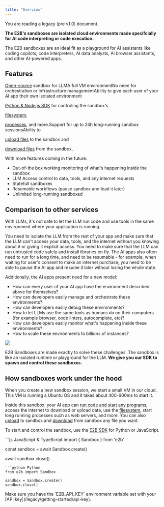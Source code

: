 ```yaml
---
title: "Overview"
---
```


<Callout icon="circle-exclamation" color="#ff8800" iconType="regular">You are reading a legacy (pre v1.0) document.</Callout>


**The E2B's sandboxes are isolated cloud environments made specifcially for AI code interpreting or code execution.**

The E2B sandboxes are an ideal fit as a playground for AI assistants like coding copilots, code interpreters, AI data analysts, AI browser assistants, and other AI-powered apps.

## Features

<Icon icon="check" /> [Open-source](https://github.com/e2b-dev/e2b) sandbox for LLMA full VM environmentNo need for orchestration or infrastructure managementAbility to give each user of your AI app their own isolated environment

<Icon icon="check" /> [Python & Node.js SDK](/legacy/getting-started/installation) for controling the sandbox's 

<Icon icon="check" /> [filesystem](/legacy/sandbox/api/filesystem), 

<Icon icon="check" /> [processes](/legacy/sandbox/api/process), and more.Support for up to 24h long-running sandbox sessionsAbility to 

<Icon icon="check" /> [upload files](/legacy/sandbox/api/upload) to the sandbox and 

<Icon icon="check" /> [download files](/legacy/sandbox/api/download) from the sandbox,


With more features coming in the future:
- Out-of-the box working monitoring of what's happening inside the sandbox
- LLM Access control to data, tools, and any internet requests
- Statefull sandboxes
- Resumable workflows (pause sandbox and load it later)
- Unlimited long-running sandboxed

## Comparison to other services
With LLMs, it's not safe to let the LLM run code and use tools in the same environment where your application is running.

You need to isolate the LLM from the rest of your app and make sure that the LLM can't access your data, tools, and the internet without you knowing about it or giving it explicit access. You need to make sure that the LLM can run untrusted code safely and install libraries on fly.
The AI apps also often need to run for a long time, and need to be resumable - for example, when waiting for user's consent to make an internet purchase, you need to be able to pause the AI app and resume it later without losing the whole state.

Additionally, the AI apps present need for a new model:
- How can every user of your AI app have the environment described above for themselves?
- How can developers easily manage and orchestrate these environments?
- How can developers easily debug these environments?
- How to let LLMs use the same tools as humans do on their computers (for example browser, code linters, autocomplete, etc)?
- How can developers easily monitor what's happening inside these environments?
- How to scale these environments to billions of instances?

<Frame>
    <img src="/images/ai-app-e2b-sandbox-model.png" />
</Frame>

E2B Sandboxes are made exactly to solve these challenges. The sandbox is like an isolated runtime or playground for the LLM. **We give you our SDK to spawn and control these sandboxes.**


## How sandboxes work under the hood
When you create a new sandbox session, we start a small VM in our cloud. This VM is running a Ubuntu OS and it takes about 400-600ms to start it.

Inside this sandbox, your AI app can [run code and start any programs](/legacy/sandbox/api/process), access the internet to download or upload data, use the [filesystem](/legacy/sandbox/api/filesystem), start long running processes such as web servers, and more.
You can also [upload](/legacy/sandbox/api/upload) to sandbox and [download](/legacy/sandbox/api/upload) from sandbox any file you want.

To start and control the sandbox, use the [E2B SDK](/legacy/getting-started/installation) for Python or JavaScript.

<CodeGroup>
```js JavaScript & TypeScript
import { Sandbox } from 'e2b'

const sandbox = await Sandbox.create()

await sandbox.close()
```
```python Python
from e2b import Sandbox

sandbox = Sandbox.create()
sandbox.close()
```
</CodeGroup>

<Note>
Make sure you have the `E2B_API_KEY` environment variable set with your [API key](/legacy/getting-started/api-key).
</Note>
